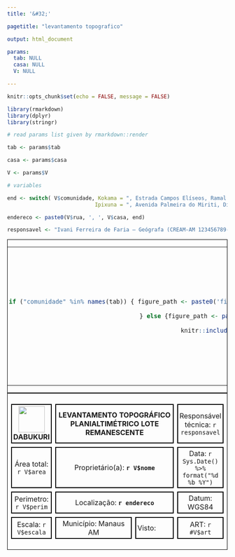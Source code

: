 ```yaml
---
title: '&#32;'

pagetitle: "levantamento topografico"

output: html_document

params:
  tab: NULL
  casa: NULL
  V: NULL

---
```


<style>
body{
  text-size:12px;
  size: A4 landscape;
  margin: 0;
  width: 297mm; 
  height: 209mm;
  <!--border: 0.2px solid black;-->
}
@media print {
  @page {
    size: A4 landscape;
  }
}
.container {
  align-items: center;
  justify-content: center 
  display: grid;<!--  flex; -->
  grid-template-columns: 600px auto ;
  column-gap: 5px;
}
</style>

```r
knitr::opts_chunk$set(echo = FALSE, message = FALSE)

library(rmarkdown)
library(dplyr)
library(stringr)

# read params list given by rmarkdown::render 

tab <- params$tab

casa <- params$casa

V <- params$V

# variables

end <- switch( V$comunidade, Kokama = ", Estrada Campos Elíseos, Ramal Brasileirinho, km8",
                            Ipixuna = ", Avenida Palmeira do Miriti, Distrito Industrial II - 69075")

endereco <- paste0(V$rua, ', ', V$casa, end)

responsavel <- "Ivani Ferreira de Faria – Geógrafa (CREAM-AM 123456789-0)"

```

<!-- MAP + 2 INSETS (SMALL MAP AND SMALL TABLE) -->
<div class="container" width = 100% style = "border:1px solid black">

<table style="border:0px margin:0px" >
<!-- first row -->
<tr>
<td rowspan = '3' width = 80% style = "border:0px;">

<div class = 'image' style="float:left">
```r

if ("comunidade" %in% names(tab)) { figure_path <- paste0('figures/', V$comunidade[1], '/', V$comunidade[1], '_casa_', V$id, '.png')

    } else {figure_path <- paste0('figures/casa___', V$id, '.png')}

knitr::include_graphics(figure_path)
```
</div>

</td>

<td style='border:0px; '> <!-- <img width = 60px src = "figures/DABUKURI.png"> <b> DABUKURI</b> -->
</td></tr>

<!--tr><td style='border:0px; display:flex'><b style = 'float;left'> COPIME </b><img width = 60px  style = "float:right" src = "figures/COPIME.png"></td></tr-->

<!-- second row -->
<tr>
<td style = 'border:0px' >
```r

if ("comunidade" %in% names(tab)) { figure_path <- paste0('figures/', V$comunidade[1], '/', V$comunidade[1],'_inset_casa_', V$id, '.png')

   } else { figure_path <- paste0('figures/inset/inset__', V$id, '.png') }  ## CHECK FIGURES' ID !!

knitr::include_graphics(figure_path)
```
</td>
</tr>

<!-- third row -->
<tr>
<td style='border:0px'>
<table style="border-collapse: separate; border-spacing: 0px; background: #ddd">
  <style>
    td { border: 0.3 px solid black; text-align: center; padding:3px }
  </style>
<tr><td> Estação </td><td> Vante </td><td> Distância(m) </td></tr>
<tr><td>M01</td> <td>M02</td> <td>`r V$dist_frente` m </td></tr>
<tr><td>M02</td> <td>M03</td> <td>`r V$dist_lateral` m </td></tr>
<tr><td>M03</td> <td>M04</td> <td>`r V$dist_frente` m </td></tr>
<tr><td>M04</td> <td>M01</td> <td>`r V$dist_lateral` m </td></tr>
</table>
</td></tr></table></div>

<div class = "container" width = 100% style = "border:1px solid black">
<table style="border-collapse: separate; border-spacing: 8px;">
  <style>
    td { border: 2px solid black; text-align: center; }
  </style>
<tr height = 45px>
  <td width = 20% > 
  <img width = 60px src = "figures/DABUKURI.png">
  <b>DABUKURI</b> 
  </td>
  <td width = 60% colspan="2"> <b>LEVANTAMENTO TOPOGRÁFICO PLANIALTIMÉTRICO LOTE REMANESCENTE</b> </td>
  <td width = 20%> Responsável técnica: `r responsavel`</td>
</tr>

<tr height = 30px>
  <td width = 20% > Área total: `r V$area` </td>
  <td width = 60% colspan="2"> Proprietário(a): __`r V$nome`__ </td>
  <td width = 20%> Data: `r Sys.Date() %>% format("%d %b %Y")`</td>
</tr>

<tr height = 30px>
<td width = 20% > Perimetro: `r V$perim` </td>
<td width = 60% colspan="2"> Localização: __`r endereco `__ </td>
<td width = 20%> Datum: WGS84 </td>
</tr>

<tr height = 30px>
<td width = 20% > Escala: `r V$escala` </td>
<td width = 40%> Município: Manaus AM </td>
<td width = 20% style="text-align:left"> Visto: </td>
<td width = 20%> ART: `r #V$art` </td>
</tr>

</table>

</div>

